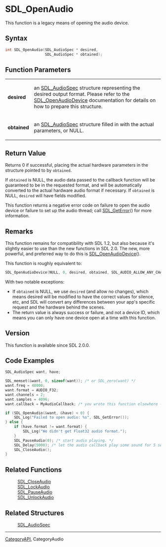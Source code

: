 = SDL_OpenAudio =

This function is a legacy means of opening the audio device.

== Syntax ==

<syntaxhighlight lang='c'>
int SDL_OpenAudio(SDL_AudioSpec * desired,
                  SDL_AudioSpec * obtained);
</syntaxhighlight>

== Function Parameters ==

{|
|'''desired'''
|an [[SDL_AudioSpec]] structure representing the desired output format. Please refer to the [[SDL_OpenAudioDevice]] documentation for details on how to prepare this structure.
|-
|'''obtained'''
|an [[SDL_AudioSpec]] structure filled in with the actual parameters, or NULL.
|}

== Return Value ==

Returns 0 if successful, placing the actual hardware parameters in the
structure pointed to by <code>obtained</code>.

If <code>obtained</code> is NULL, the audio data passed to the callback
function will be guaranteed to be in the requested format, and will be
automatically converted to the actual hardware audio format if necessary.
If <code>obtained</code> is NULL, <code>desired</code> will have fields
modified.

This function returns a negative error code on failure to open the audio
device or failure to set up the audio thread; call [[SDL_GetError]]() for
more information.

== Remarks ==

This function remains for compatibility with SDL 1.2, but also because it's
slightly easier to use than the new functions in SDL 2.0. The new, more
powerful, and preferred way to do this is [[SDL_OpenAudioDevice]]().

This function is roughly equivalent to:

<syntaxhighlight lang='c'>
SDL_OpenAudioDevice(NULL, 0, desired, obtained, SDL_AUDIO_ALLOW_ANY_CHANGE);
</syntaxhighlight>

With two notable exceptions:

* If <code>obtained</code> is NULL, we use <code>desired</code> (and allow no changes), which means desired will be modified to have the correct values for silence, etc, and SDL will convert any differences between your app's specific request and the hardware behind the scenes.
* The return value is always success or failure, and not a device ID, which means you can only have one device open at a time with this function.

== Version ==

This function is available since SDL 2.0.0.

== Code Examples ==

<syntaxhighlight lang='c++'>
SDL_AudioSpec want, have;

SDL_memset(&want, 0, sizeof(want)); /* or SDL_zero(want) */
want.freq = 48000;
want.format = AUDIO_F32;
want.channels = 2;
want.samples = 4096;
want.callback = MyAudioCallback; /* you wrote this function elsewhere -- see SDL_AudioSpec for details */

if (SDL_OpenAudio(&want, &have) < 0) {
    SDL_Log("Failed to open audio: %s", SDL_GetError());
} else {
    if (have.format != want.format) {
        SDL_Log("We didn't get Float32 audio format.");
    }
    SDL_PauseAudio(0); /* start audio playing. */
    SDL_Delay(5000); /* let the audio callback play some sound for 5 seconds. */
    SDL_CloseAudio();
}
</syntaxhighlight>

== Related Functions ==

:[[SDL_CloseAudio]]
:[[SDL_LockAudio]]
:[[SDL_PauseAudio]]
:[[SDL_UnlockAudio]]


== Related Structures ==

:[[SDL_AudioSpec]]

----
[[CategoryAPI]], CategoryAudio


